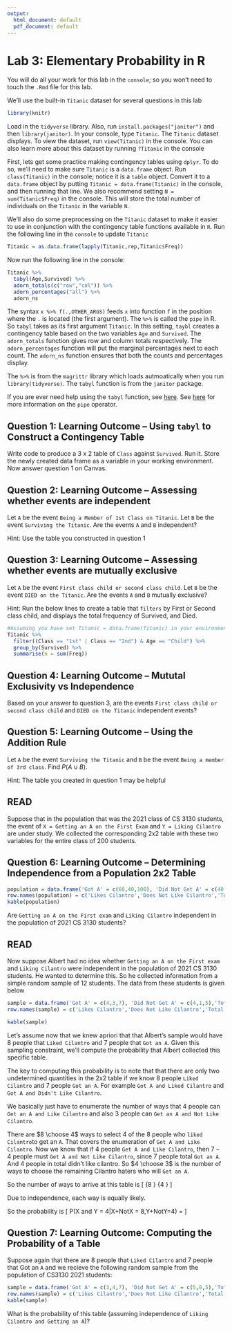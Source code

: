 ```yaml
---
output:
  html_document: default
  pdf_document: default
---
```



# Lab 3: Elementary Probability in R


You will do all your work for this lab in the `console`; so you won't need to touch the `.Rmd` file for this lab.

We'll use the built-in `Titanic` dataset for several questions in this lab

```r
library(knitr)
```


Load in the `tidyverse` library. Also, run `install.packages("janitor")` and then `library(janitor)`. In your console, type `Titanic`. The `Titanic` dataset displays. To view the dataset, run `view(Titanic)` in the console. You can also learn more about this dataset by running `?Titanic` in the console


First, lets get some practice making contingency tables using `dplyr`. To do so, we'll need to make sure `Titanic` is a `data.frame` object. Run `class(Titanic)` in the console; notice it is a `table` object. Convert it to a `data.frame` object by putting `Titanic = data.frame(Titanic)` in the console, and then running that line. We also recommend setting `N = sum(Titanic$Freq)` in the console. This will store the total number of individuals on the `Titanic` in the variable `N`.

We'll also do some preprocessing on the `Titanic` dataset to make it easier to use in conjunction with the contingency table functions available in `R`. Run the following line in the `console` to update `Titanic`
```r
Titanic = as.data.frame(lapply(Titanic,rep,Titanic$Freq))

```

Now run the following line in the console:
```r
Titanic %>%
  tabyl(Age,Survived) %>%
  adorn_totals(c("row","col")) %>%
  adorn_percentages("all") %>%
  adorn_ns

```
The syntax `x %>% f(.,OTHER_ARGS)` feeds `x` into function `f` in the position where the `.` is located (the first argument). The `%>%` is called the `pipe` in R. So `tabyl` takes as its first argument `Titanic`. In this setting, `taybl` creates a contingency table based on the two variables `Age` and `Survived`. The `adorn_totals` function gives row and column totals respectively. The `adorn_percentages` function will put the marginal percentages next to each count. The `adorn_ns` function ensures that both the counts and percentages display.

The `%>%` is from the `magrittr` library which loads autmoatically when you run `library(tidyverse)`. The `tabyl` function is from the `janitor` package.

If you are ever need help using the `tabyl` function, see [here](https://cran.r-project.org/web/packages/janitor/vignettes/tabyls.html). See [here](https://r4ds.had.co.nz/pipes.html) for more information on the `pipe` operator.

## Question 1: Learning Outcome -- Using `tabyl` to Construct a Contingency Table

Write code to produce a 3 x 2 table of `Class` against `Survived`. Run it. Store the newly created data frame as a variable in your working environment. Now answer question 1 on Canvas.


## Question 2: Learning Outcome -- Assessing whether events are independent

Let `A` be the event `Being a Member of 1st Class on Titanic`. Let `B` be the event `Surviving the Titanic`. Are the events `A` and `B` independent?

Hint: Use the table you constructed in question 1

## Question 3: Learning Outcome -- Assessing whether events are mutually exclusive

Let `A` be the event `First class child or second class child`. Let `B` be the event `DIED on the Titanic`. Are the events `A` and `B` mutually exclusive?

Hint: Run the below lines to create a table that `filters` by First or Second class child, and displays the total frequency of Survived, and Died.
```r
#Assuming you have set Titanic = data.frame(Titanic) in your environment
Titanic %>%
  filter((Class == "1st" | Class == "2nd") & Age == "Child") %>%
  group_by(Survived) %>%
  summarise(n = sum(Freq))

```

## Question 4: Learning Outcome -- Mututal Exclusivity vs Independence

Based on your answer to question 3, are the events `First class child or second class child` and `DIED on the Titanic` independent events?


## Question 5: Learning Outcome -- Using the Addition Rule

Let `A` be the event `Surviving the Titanic` and `B` be the event `Being a member of 3rd class`. Find $P(A \cup B)$.

Hint: The table you created in question 1 may be helpful

## READ

Suppose that in the population that was the 2021 class of CS 3130 students, the event of `X = Getting an A on the First Exam` and `Y = Liking Cilantro` are under study. We collected the corresponding 2x2 table with these two variables for the entire class of 200 students.

## Question 6: Learning Outcome -- Determining Independence from a Population 2x2 Table

```r
population = data.frame('Got A' = c(60,40,100), 'Did Not Get A' = c(40,60,100),'Total' = c(100,100,200))
row.names(population) = c('Likes Cilantro','Does Not Like Cilantro','Total')
kable(population)
```

Are `Getting an A on the First exam` and `Liking Cilantro` independent in the population of 2021 CS 3130 students?

## READ

Now suppose Albert had no idea whether `Getting an A on the First exam` and `Liking Cilantro` were independent in the population of 2021 CS 3130 students. He wanted to determine this. So he collected information from a simple random sample of 12 students. The data from these students is given below

```r
sample = data.frame('Got A' = c(4,3,7), 'Did Not Get A' = c(4,1,5),'Total' = c(8,4,12))
row.names(sample) = c('Likes Cilantro','Does Not Like Cilantro','Total')
```

```r
kable(sample)
```

Let's assume now that we knew apriori that that Albert's sample would have $8$ people that `Liked Cilantro` and $7$ people that `Got an A`. Given this sampling constraint, we'll compute the probability that Albert collected this specific table.

The key to computing this probability is to note that that there are only two undetermined quantities in the 2x2 table if we know $8$ people `Liked Cilantro` and $7$ people `Got an A`. For example `Got A and Liked Cilantro` and `Got A and Didn't Like Cilantro`.

We basically just have to enumerate the number of ways that $4$ people can `Get an A and Like Cilantro` and also $3$ people can `Get an A and Not Like Cilantro`.

There are $8 \choose 4$ ways to select $4$ of the $8$ people who `liked Cilantro`to get an `A`. That covers the enumeration of `Get A and Like Cilantro`. Now we know that if $4$ people `Get A and Like Cilantro`, then $7-4$ people must `Get A and Not Like Cilantro`, since $7$ people total `Got an A`. And $4$ people in total didn't like cilantro. So $4 \choose 3$ is the number of ways to choose the remaining Cilantro haters who will `Get an A`.

So the number of ways to arrive at this table is
\[
  {8 \choose 4} {4 \choose 3}
\]

Due to independence, each way is equally likely. 

So the probability is
\[
P(X and Y = 4|X+NotX = 8,Y+NotY=4) = \frac{{8 \choose 4} {4 \choose 3}}{\sum_{v=0}^{8} {8 \choose v} {4 \choose 7-v}}
\]

## Question 7: Learning Outcome: Computing the Probability of a Table

Suppose again that there are $8$ people that `Liked Cilantro` and $7$ people that Got an `A` and we recieve the following random sample from the population of CS3130 2021 students:

```r
sample = data.frame('Got A' = c(3,4,7), 'Did Not Get A' = c(5,0,5),'Total' = c(8,4,12))
row.names(sample) = c('Likes Cilantro','Does Not Like Cilantro','Total')
kable(sample)
```
What is the probability of this table (assuming independence of `Liking Cilantro and Getting an A`)?

